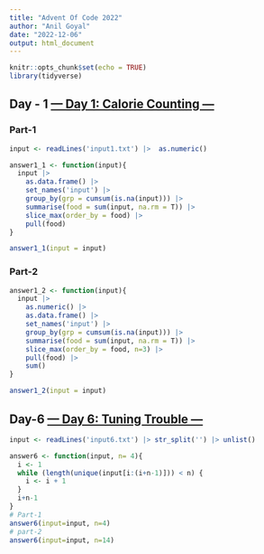 ```yaml
---
title: "Advent Of Code 2022"
author: "Anil Goyal"
date: "2022-12-06"
output: html_document
---
```


```r
knitr::opts_chunk$set(echo = TRUE)
library(tidyverse)
```

## Day - 1 [--- Day 1: Calorie Counting ---](https://adventofcode.com/2022/day/1) 
### Part-1

```r
input <- readLines('input1.txt') |>  as.numeric()

answer1_1 <- function(input){
  input |>  
    as.data.frame() |> 
    set_names('input') |> 
    group_by(grp = cumsum(is.na(input))) |> 
    summarise(food = sum(input, na.rm = T)) |> 
    slice_max(order_by = food) |> 
    pull(food)
}

answer1_1(input = input)

```

### Part-2
```r
answer1_2 <- function(input){
  input |> 
    as.numeric() |> 
    as.data.frame() |> 
    set_names('input') |> 
    group_by(grp = cumsum(is.na(input))) |> 
    summarise(food = sum(input, na.rm = T)) |> 
    slice_max(order_by = food, n=3) |> 
    pull(food) |> 
    sum()
}

answer1_2(input = input)
```

## Day-6 [--- Day 6: Tuning Trouble ---](https://adventofcode.com/2022/day/6#part2)
```r
input <- readLines('input6.txt') |> str_split('') |> unlist()

answer6 <- function(input, n= 4){
  i <- 1
  while (length(unique(input[i:(i+n-1)])) < n) {
    i <- i + 1  
  }
  i+n-1
}
# Part-1
answer6(input=input, n=4)
# part-2
answer6(input=input, n=14)
```

